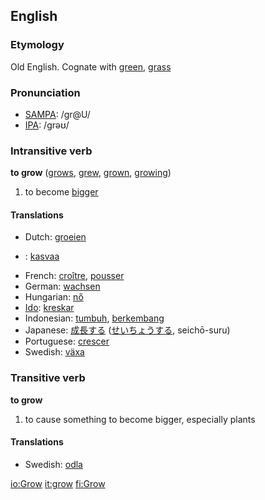 ==English==
=== Etymology ===
Old English. Cognate with [[green]], [[grass]]

=== Pronunciation ===
*[[w:SAMPA|SAMPA]]: /gr@U/
*[[w:IPA|IPA]]: /ɡrəʊ/

===Intransitive verb===
'''to grow''' ([[grows]], [[grew]], [[grown]], [[growing]])

# to become [[bigger]]

==== Translations ====
*Dutch: [[groeien]]
*{{fi}}: [[kasvaa]]
*French: [[croître]], [[pousser]]
*German: [[wachsen]]
*Hungarian: [[nő]]
*[[Ido]]: [[kreskar]]
*Indonesian: [[tumbuh]], [[kembang|berkembang]]
*Japanese: [[成長]]する ([[せいちょう]]する, seichō-suru)
*Portuguese: [[crescer]]
*Swedish: [[växa]]

===Transitive verb===
'''to grow'''
# to cause something to become bigger, especially plants

====Translations====
*Swedish: [[odla]]

[[io:Grow]]
[[it:grow]]
[[fi:Grow]]